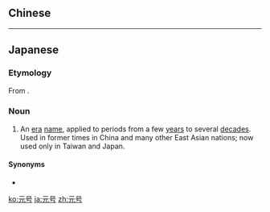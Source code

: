 {{also|元號}}
==Chinese==
{{zh-see|元號}}

----

==Japanese==
{{wikipedia|lang=ja}}
{{ja-kanjitab|げん|ごう|yomi=o}}
{{wikipedia|Chinese era name}}
{{wikipedia|Japanese era name}}

===Etymology===
From {{etyl|zhx|ja|sort=けんごう'}} {{m|zh|sc=Hani|元號}}.

===Noun===
{{ja-noun|げんごう|kyu=元號}}

# An [[era]] [[name]], applied to periods from a few [[year]]s to several [[decade]]s. Used in former times in China and many other East Asian nations; now used only in Taiwan and Japan.

====Synonyms====
* {{ja-r|年号|ねんごう}}

[[ko:元号]]
[[ja:元号]]
[[zh:元号]]